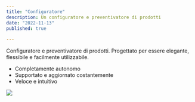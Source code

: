 ```yaml
---
title: "Configuratore"
description: Un configuratore e preventivatore di prodotti
date: "2022-11-13"
published: true
  
---
```

Configuratore e preventivatore di prodotti. Progettato per essere elegante, flessibile e facilmente utilizzabile.

- Completamente autonomo
- Supportato e aggiornato costantemente
- Veloce e intuitivo

[![](https://cliquesrl.github.io/clique.website/images/configuratore0.png)]()
